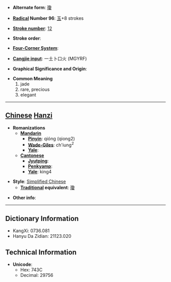 * '''Alternate form''': [[瓊]]

* '''[[Wiktionary:Chinese radical index| Radical]] Number 96''': [[Wiktionary:Chinese radical index 玉|玉]]+8 strokes

* '''[[Wiktionary:Chinese total strokes index|Stroke number]]''': [[Wiktionary:Chinese total strokes index 12|12]]

* '''Stroke order''': 

* '''[[Wiktionary:Chinese four corner index|Four-Corner System]]''': 

* '''[[Wiktionary:Chinese Cangjie index|Cangjie input]]''': 一土卜口火 (MGYRF)

* '''Graphical Significance and Origin''': 

* '''Common Meaning'''
*#jade
*# rare, precious
*# elegant


----

== [[Chinese]] [[Hanzi]] ==

* '''Romanizations'''
** '''[[Mandarin]]'''
*** '''[[Pinyin]]''': qióng (qiong2)
*** '''[[Wade-Giles]]''': ch'iung<sup>2</sup>
*** '''[[Yale]]''': 
** '''[[Cantonese]]'''
*** '''[[Jyutping]]''':
*** '''[[Penkyamp]]''': 
*** '''[[Yale]]''': king4

* '''Style''': [[Simplified Chinese]] 
** '''[[Traditional Chinese|Traditional]] equivalent''': [[瓊]]

* '''Other info''': 

----

== Dictionary Information ==

* KangXi: 0736.081
* Hanyu Da Zidian: 21123.020

== Technical Information ==

* '''Unicode''':
** Hex: 743C
** Decimal: 29756